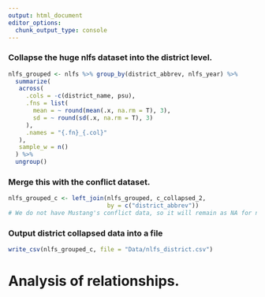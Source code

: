 ```yaml
---
output: html_document
editor_options: 
  chunk_output_type: console
---
```


### Collapse the huge nlfs dataset into the district level.

```r
nlfs_grouped <- nlfs %>% group_by(district_abbrev, nlfs_year) %>% 
  summarize(
   across(
     .cols = -c(district_name, psu),
     .fns = list(
       mean = ~ round(mean(.x, na.rm = T), 3),
       sd = ~ round(sd(.x, na.rm = T), 3)
     ),
     .names = "{.fn}_{.col}"
   ),
   sample_w = n()
  ) %>% 
  ungroup()

```

### Merge this with the conflict dataset.

```r
nlfs_grouped_c <- left_join(nlfs_grouped, c_collapsed_2,
                            by = c("district_abbrev"))
# We do not have Mustang's conflict data, so it will remain as NA for now.

```

### Output district collapsed data into a file

```r
write_csv(nlfs_grouped_c, file = "Data/nlfs_district.csv")
```


# Analysis of relationships.


